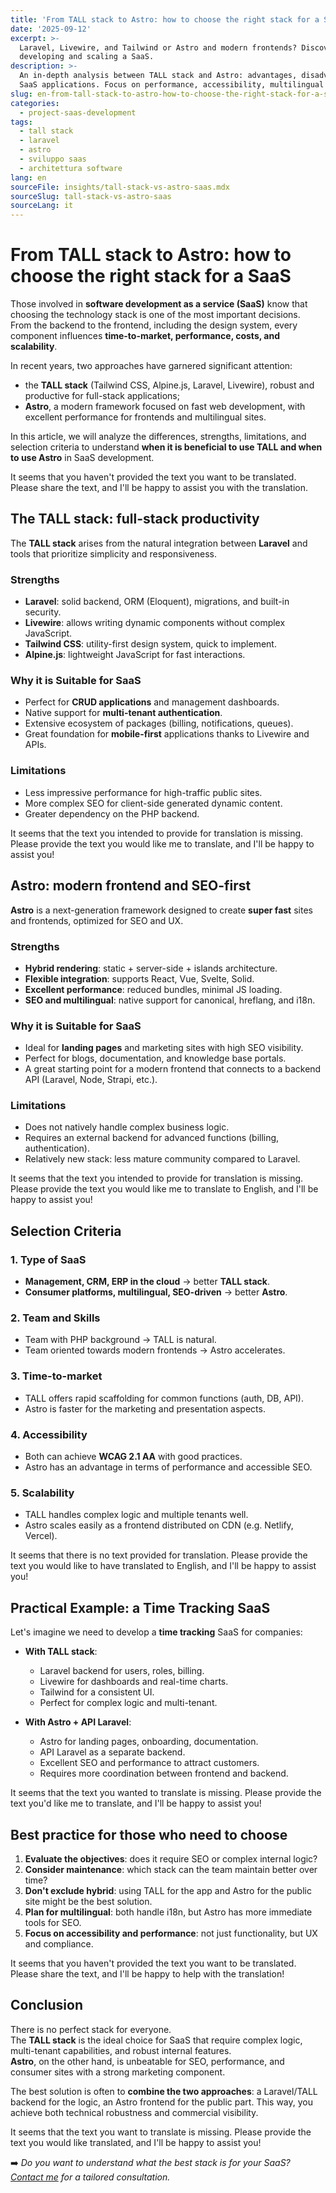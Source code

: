 ```yaml
---
title: 'From TALL stack to Astro: how to choose the right stack for a SaaS'
date: '2025-09-12'
excerpt: >-
  Laravel, Livewire, and Tailwind or Astro and modern frontends? Discover how to choose the most suitable stack for
  developing and scaling a SaaS.
description: >-
  An in-depth analysis between TALL stack and Astro: advantages, disadvantages, and selection criteria for developing
  SaaS applications. Focus on performance, accessibility, multilingual support, and time-to-market.
slug: en-from-tall-stack-to-astro-how-to-choose-the-right-stack-for-a-saas
categories:
  - project-saas-development
tags:
  - tall stack
  - laravel
  - astro
  - sviluppo saas
  - architettura software
lang: en
sourceFile: insights/tall-stack-vs-astro-saas.mdx
sourceSlug: tall-stack-vs-astro-saas
sourceLang: it
---
```


# From TALL stack to Astro: how to choose the right stack for a SaaS

Those involved in **software development as a service (SaaS)** know that choosing the technology stack is one of the most important decisions.  
From the backend to the frontend, including the design system, every component influences **time-to-market, performance, costs, and scalability**.

In recent years, two approaches have garnered significant attention:  
- the **TALL stack** (Tailwind CSS, Alpine.js, Laravel, Livewire), robust and productive for full-stack applications;  
- **Astro**, a modern framework focused on fast web development, with excellent performance for frontends and multilingual sites.

In this article, we will analyze the differences, strengths, limitations, and selection criteria to understand **when it is beneficial to use TALL and when to use Astro** in SaaS development.

It seems that you haven't provided the text you want to be translated. Please share the text, and I'll be happy to assist you with the translation.

## The TALL stack: full-stack productivity

The **TALL stack** arises from the natural integration between **Laravel** and tools that prioritize simplicity and responsiveness.

### Strengths
- **Laravel**: solid backend, ORM (Eloquent), migrations, and built-in security.  
- **Livewire**: allows writing dynamic components without complex JavaScript.  
- **Tailwind CSS**: utility-first design system, quick to implement.  
- **Alpine.js**: lightweight JavaScript for fast interactions.

### Why it is Suitable for SaaS
- Perfect for **CRUD applications** and management dashboards.  
- Native support for **multi-tenant authentication**.  
- Extensive ecosystem of packages (billing, notifications, queues).  
- Great foundation for **mobile-first** applications thanks to Livewire and APIs.

### Limitations
- Less impressive performance for high-traffic public sites.  
- More complex SEO for client-side generated dynamic content.  
- Greater dependency on the PHP backend.

It seems that the text you intended to provide for translation is missing. Please provide the text you would like me to translate, and I'll be happy to assist you!

## Astro: modern frontend and SEO-first

**Astro** is a next-generation framework designed to create **super fast** sites and frontends, optimized for SEO and UX.

### Strengths
- **Hybrid rendering**: static + server-side + islands architecture.  
- **Flexible integration**: supports React, Vue, Svelte, Solid.  
- **Excellent performance**: reduced bundles, minimal JS loading.  
- **SEO and multilingual**: native support for canonical, hreflang, and i18n.

### Why it is Suitable for SaaS
- Ideal for **landing pages** and marketing sites with high SEO visibility.  
- Perfect for blogs, documentation, and knowledge base portals.  
- A great starting point for a modern frontend that connects to a backend API (Laravel, Node, Strapi, etc.).

### Limitations
- Does not natively handle complex business logic.  
- Requires an external backend for advanced functions (billing, authentication).  
- Relatively new stack: less mature community compared to Laravel.

It seems that the text you intended to provide for translation is missing. Please provide the text you would like me to translate to English, and I'll be happy to assist you!

## Selection Criteria

### 1. Type of SaaS
- **Management, CRM, ERP in the cloud** → better **TALL stack**.  
- **Consumer platforms, multilingual, SEO-driven** → better **Astro**.

### 2. Team and Skills
- Team with PHP background → TALL is natural.  
- Team oriented towards modern frontends → Astro accelerates.

### 3. Time-to-market
- TALL offers rapid scaffolding for common functions (auth, DB, API).  
- Astro is faster for the marketing and presentation aspects.

### 4. Accessibility
- Both can achieve **WCAG 2.1 AA** with good practices.  
- Astro has an advantage in terms of performance and accessible SEO.

### 5. Scalability
- TALL handles complex logic and multiple tenants well.  
- Astro scales easily as a frontend distributed on CDN (e.g. Netlify, Vercel).

It seems that there is no text provided for translation. Please provide the text you would like to have translated to English, and I'll be happy to assist you!

## Practical Example: a Time Tracking SaaS

Let's imagine we need to develop a **time tracking** SaaS for companies:

- **With TALL stack**:  
  - Laravel backend for users, roles, billing.  
  - Livewire for dashboards and real-time charts.  
  - Tailwind for a consistent UI.  
  - Perfect for complex logic and multi-tenant.

- **With Astro + API Laravel**:  
  - Astro for landing pages, onboarding, documentation.  
  - API Laravel as a separate backend.  
  - Excellent SEO and performance to attract customers.  
  - Requires more coordination between frontend and backend.

It seems that the text you wanted to translate is missing. Please provide the text you'd like me to translate, and I'll be happy to assist you!

## Best practice for those who need to choose

1. **Evaluate the objectives**: does it require SEO or complex internal logic?  
2. **Consider maintenance**: which stack can the team maintain better over time?  
3. **Don't exclude hybrid**: using TALL for the app and Astro for the public site might be the best solution.  
4. **Plan for multilingual**: both handle i18n, but Astro has more immediate tools for SEO.  
5. **Focus on accessibility and performance**: not just functionality, but UX and compliance.

It seems that you haven't provided the text you want to be translated. Please share the text, and I'll be happy to help with the translation!

## Conclusion

There is no perfect stack for everyone.  
The **TALL stack** is the ideal choice for SaaS that require complex logic, multi-tenant capabilities, and robust internal features.  
**Astro**, on the other hand, is unbeatable for SEO, performance, and consumer sites with a strong marketing component.

The best solution is often to **combine the two approaches**: a Laravel/TALL backend for the logic, an Astro frontend for the public part. This way, you achieve both technical robustness and commercial visibility.

It seems that the text you want to translate is missing. Please provide the text you would like translated, and I'll be happy to assist you!

➡️ *Do you want to understand what the best stack is for your SaaS? [Contact me](/contact) for a tailored consultation.*